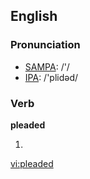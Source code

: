 ==English==
=== Pronunciation ===
*[[w:SAMPA|SAMPA]]: /'/
*[[w:IPA|IPA]]: /'plidəd/

=== Verb ===

'''pleaded'''

# {{past of|plead}}

[[vi:pleaded]]
